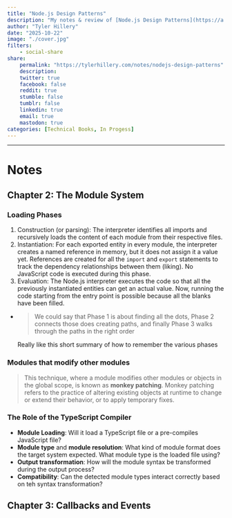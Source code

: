 ```yaml
---
title: "Node.js Design Patterns"
description: "My notes & review of [Node.js Design Patterns](https://a.co/d/hTE7uzB) by Luciano Mammino & Mario Casciaro" 
author: "Tyler Hillery"
date: "2025-10-22"
image: "./cover.jpg"
filters:
    - social-share
share:
    permalink: "https://tylerhillery.com/notes/nodejs-design-patterns"
    description:
    twitter: true
    facebook: false
    reddit: true
    stumble: false
    tumblr: false
    linkedin: true
    email: true
    mastodon: true
categories: [Technical Books, In Progess]
---
```


------------------------------------------------------------------------

# Notes 

## Chapter 2: The Module System

### Loading Phases

1. Construction (or parsing): The interpreter identifies all imports and recursively loads the content of each module from their respective files.
2. Instantiation: For each exported entity in every module, the interpreter creates a named reference in memory, but it does not assign it a value yet. References are created for all the `import` and `export` statements to track the dependency relationships between them (liking). No JavaScript code is executed during this phase.
3. Evaluation: The Node.js interpreter executes the code so that all the previously instantiated entities can get an actual value. Now, running the code starting from the entry point is possible because all the blanks have been filled.

- > We could say that Phase 1 is about finding all the dots, Phase 2 connects those does creating paths, and finally Phase 3 walks through the paths in the right order

    Really like this short summary of how to remember the various phases 

### Modules that modify other modules

> This technique, where a module modifies other modules or objects in the global scope, is known as **monkey patching**. Monkey patching refers to the practice of altering existing objects at runtime to change or extend their behavior, or to apply temporary fixes.

### The Role of the TypeScript Compiler

- **Module Loading**: Will it load a TypeScript file or a pre-compiles JavaScript file?
- **Module type** and **module resolution**: What kind of module format does the target system expected. What module type is the loaded file using? 
- **Output transformation**: How will the module syntax be transformed during the output process?
- **Compatibility**: Can the detected module types interact correctly based on teh syntax transformation?

## Chapter 3: Callbacks and Events